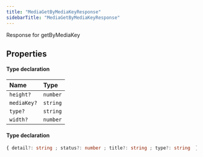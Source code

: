 ```yaml
---
title: "MediaGetByMediaKeyResponse"
sidebarTitle: "MediaGetByMediaKeyResponse"
---
```


Response for getByMediaKey

## Properties

<ResponseField name="data" type="Object" required>


#### Type declaration
</ResponseField>


| Name | Type |
| :------ | :------ |
| `height?` | `number` |
| `mediaKey?` | `string` |
| `type?` | `string` |
| `width?` | `number` |




<ResponseField name="errors" type="Object">


#### Type declaration

```ts
{ detail?: string ; status?: number ; title?: string ; type?: string  }[]
```
</ResponseField>

